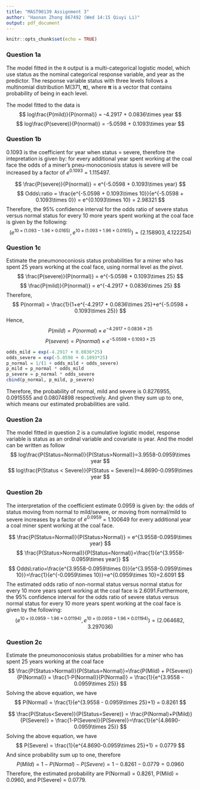 ```yaml
---
title: "MAST90139 Assignment 3"
author: "Haonan Zhong 867492 (Wed 14:15 Qiuyi Li)"
output: pdf_document
---
```


```r
knitr::opts_chunk$set(echo = TRUE)
```

### Question 1a
The model fitted in the $\mathtt{R}$ output is a multi-categorical logistic model, which use status as the nominal categorical response variable, and year as the predictor. The response variable status with three levels follows a multinomial distribution M(371, $\boldsymbol{\pi}$), where $\boldsymbol{\pi}$ is a vector that contains probability of being in each level.

The model fitted to the data is
$$
log\frac{P(mild)}{P(normal)} = -4.2917 + 0.0836\times year
$$
$$
log\frac{P(severe)}{P(normal)} = -5.0598 + 0.1093\times year
$$

### Question 1b
0.1093 is the coefficient for year when status = severe, therefore the intepretation is given by: for every additional year spent working at the coal face the odds of a miner's pneu-monoconiosis status is severe will be increased by a factor of $e^{0.1093}$ = 1.115497.

$$
\frac{P(severe)}{P(normal)} = e^{-5.0598 + 0.1093\times year}
$$
\newline
$$
Odds\:ratio = \frac{e^{-5.0598 + 0.1093\times 10}}{e^{-5.0598 + 0.1093\times 0}} = e^{0.1093\times 10} = 2.98321
$$
Therefore, the 95% confidence interval for the odds ratio of severe status versus normal status for every 10 more years spent working at the coal face is given by the following:
$$
(e^{10\times(1.093-1.96\times 0.0165)}, e^{10\times(1.093+1.96\times 0.0165)}) = (2.158903, 4.122254)
$$

### Question 1c
Estimate the pneumonoconiosis status probabilities for a miner who has spent 25 years working at the coal face, using normal level as the pivot.
$$
\frac{P(severe)}{P(normal)} = e^{-5.0598 + 0.1093\times 25}
$$
\newline
$$
\frac{P(mild)}{P(normal)} = e^{-4.2917 + 0.0836\times 25}
$$
Therefore,
$$
P(normal) = \frac{1}{1+e^{-4.2917 + 0.0836\times 25}+e^{-5.0598 + 0.1093\times 25}}
$$
Hence,
$$
P(mild) = P(normal)\times e^{-4.2917 + 0.0836\times 25}
$$
$$
P(severe) = P(normal)\times e^{-5.0598 + 0.1093\times 25}
$$
```r
odds_mild = exp(-4.2917 + 0.0836*25)
odds_severe = exp(-5.0598 + 0.1093*25)
p_normal = 1/(1 + odds_mild + odds_severe)
p_mild = p_normal * odds_mild
p_severe = p_normal * odds_severe
cbind(p_normal, p_mild, p_severe)
```
Therefore, the probability of normal, mild and severe is 0.8276955, 0.0915555 and 0.08074898 respectively. And given they sum up to one, which means our estimated probabilities are valid.

### Question 2a
The model fitted in question 2 is a cumulative logistic model, response variable is status as an ordinal variable and covariate is year. And the model can be written as follow
$$
log\frac{P(Status=Normal)}{P(Status>Normal)}=3.9558-0.0959\times year
$$
\newline
$$
log\frac{P(Status < Severe)}{P(Status = Severe)}=4.8690-0.0959\times year
$$

### Question 2b
The interpretation of the coefficient estimate 0.0959 is given by: the odds of status moving from normal to mild/severe, or moving from normal/mild to severe increases by a factor of $e^{0.0959}$ = 1.100649 for every additional year a coal miner spent working at the coal face.

$$
\frac{P(Status=Normal)}{P(Status>Normal)} = e^{3.9558-0.0959\times year}
$$
$$
\frac{P(Status>Normal)}{P(Status=Normal)}=\frac{1}{e^{3.9558-0.0959\times year}}
$$
$$
Odds\:ratio=\frac{e^{3.9558-0.0959\times 0}}{e^{3.9558-0.0959\times 10}}=\frac{1}{e^{-0.0959\times 10}}=e^{0.0959\times 10}=2.6091
$$
The estimated odds ratio of non-normal status versus normal status for every 10 more years spent working at the coal face is 2.6091.Furthermore, the 95% confidence interval for the odds ratio of severe status versus normal status for every 10 more years spent working at the coal face is given by the following:
$$
(e^{10\times(0.0959 - 1.96\times 0.01194)}, e^{10\times(0.0959 + 1.96\times 0.01194)}) = (2.064682, 3.297036)
$$

### Question 2c
Estimate the pneumonoconiosis status probabilities for a miner who has spent 25 years working at the coal face
$$
\frac{P(Status>Normal)}{P(Status=Normal)}=\frac{P(Mild) + P(Severe)}{P(Normal)} = \frac{1-P(Normal)}{P(Normal)} = \frac{1}{e^{3.9558 - 0.0959\times 25}}
$$
Solving the above equation, we have
$$
P(Normal) = \frac{1}{e^{3.9558 - 0.0959\times 25}+1} = 0.8261
$$

$$
\frac{P(Status<Severe)}{P(Status=Severe)} = \frac{P(Normal)+P(Mild)}{P(Severe)} = \frac{1-P(Severe)}{P(Severe)}=\frac{1}{e^{4.8690-0.0959\times 25}}
$$
Solving the above equation, we have
$$
P(Severe) = \frac{1}{e^{4.8690-0.0959\times 25}+1} = 0.0779
$$
And since probability sum up to one, therefore
$$
P(Mild) = 1 - P(Normal) - P(Severe) = 1 - 0.8261 - 0.0779 = 0.0960
$$
Therefore, the estimated probability are P(Normal) = 0.8261, P(Mild) = 0.0960, and P(Severe) = 0.0779.











